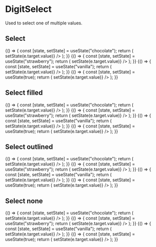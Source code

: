 
<Meta
    title="Elements|DigitSelect"
    component={DigitSelect}
/>

# DigitSelect

Used to select one of multiple values.

## Select

<Preview>
    <Story name="Normal">
        {() => {
            const [state, setState] = useState("chocolate");
            return (
                <DigitSelect
                    upperLabel="Upper label"
                    lowerLabel="Lower label"
                    valueToTextMap={{
                        chocolate: "Chocolate",
                        vanilla: "Vanilla",
                        strawberry: "Strawberry"
                    }}
                    value={state}
                    onChange={e => setState(e.target.value)}
                />
            );
        }}
    </Story>
    <Story name="Reversed">
        {() => {
            const [state, setState] = useState("strawberry");
            return (
                <DigitSelect
                    upperLabel="Reversed"
                    lowerLabel="Lower label"
                    reverse
                    valueToTextMap={{
                        chocolate: "Chocolate",
                        vanilla: "Vanilla",
                        strawberry: "Strawberry"
                    }}
                    value={state}
                    onChange={e => setState(e.target.value)}
                />
            );
        }}
    </Story>
    <Story name="Other standard value">
        {() => {
            const [state, setState] = useState("vanilla");
            return (
                <DigitSelect
                    upperLabel="Other standard value"
                    lowerLabel="Lower label"
                    valueToTextMap={{
                        chocolate: "Chocolate",
                        vanilla: "Vanilla",
                        strawberry: "Strawberry"
                    }}
                    value={state}
                    onChange={e => setState(e.target.value)}
                />
            );
        }}
    </Story>
    <Story name="Disabled">
        {() => {
            const [state, setState] = useState(true);
            return (
                <DigitSelect
                    upperLabel="Upper label"
                    lowerLabel="Lower label"
                    disabled
                    value={state}
                    onChange={e => setState(e.target.value)}
                />
            );
        }}
    </Story>
</Preview>

## Select filled

<Preview>
    <Story name="Normal filled">
        {() => {
            const [state, setState] = useState("chocolate");
            return (
                <DigitSelect
                    upperLabel="Upper label"
                    lowerLabel="Lower label"
                    filled
                    valueToTextMap={{
                        chocolate: "Chocolate",
                        vanilla: "Vanilla",
                        strawberry: "Strawberry"
                    }}
                    value={state}
                    onChange={e => setState(e.target.value)}
                />
            );
        }}
    </Story>
    <Story name="Reversed filled">
        {() => {
            const [state, setState] = useState("strawberry");
            return (
                <DigitSelect
                    upperLabel="Reversed"
                    lowerLabel="Lower label"
                    reverse
                    filled
                    valueToTextMap={{
                        chocolate: "Chocolate",
                        vanilla: "Vanilla",
                        strawberry: "Strawberry"
                    }}
                    value={state}
                    onChange={e => setState(e.target.value)}
                />
            );
        }}
    </Story>
    <Story name="Other standard value filled">
        {() => {
            const [state, setState] = useState("vanilla");
            return (
                <DigitSelect
                    upperLabel="Other standard value"
                    lowerLabel="Lower label"
                    filled
                    valueToTextMap={{
                        chocolate: "Chocolate",
                        vanilla: "Vanilla",
                        strawberry: "Strawberry"
                    }}
                    value={state}
                    onChange={e => setState(e.target.value)}
                />
            );
        }}
    </Story>
    <Story name="Disabled filled">
        {() => {
            const [state, setState] = useState(true);
            return (
                <DigitSelect
                    upperLabel="Upper label"
                    lowerLabel="Lower label"
                    filled
                    disabled
                    value={state}
                    onChange={e => setState(e.target.value)}
                />
            );
        }}
    </Story>
</Preview>

## Select outlined

<Preview>
    <Story name="Normal outlined">
        {() => {
            const [state, setState] = useState("chocolate");
            return (
                <DigitSelect
                    upperLabel="Upper label"
                    lowerLabel="Lower label"
                    outlined
                    valueToTextMap={{
                        chocolate: "Chocolate",
                        vanilla: "Vanilla",
                        strawberry: "Strawberry"
                    }}
                    value={state}
                    onChange={e => setState(e.target.value)}
                />
            );
        }}
    </Story>
    <Story name="Reversed outlined">
        {() => {
            const [state, setState] = useState("strawberry");
            return (
                <DigitSelect
                    upperLabel="Reversed"
                    lowerLabel="Lower label"
                    reverse
                    outlined
                    valueToTextMap={{
                        chocolate: "Chocolate",
                        vanilla: "Vanilla",
                        strawberry: "Strawberry"
                    }}
                    value={state}
                    onChange={e => setState(e.target.value)}
                />
            );
        }}
    </Story>
    <Story name="Other standard value outlined">
        {() => {
            const [state, setState] = useState("vanilla");
            return (
                <DigitSelect
                    upperLabel="Other standard value"
                    lowerLabel="Lower label"
                    outlined
                    valueToTextMap={{
                        chocolate: "Chocolate",
                        vanilla: "Vanilla",
                        strawberry: "Strawberry"
                    }}
                    value={state}
                    onChange={e => setState(e.target.value)}
                />
            );
        }}
    </Story>
    <Story name="Disabled outlined">
        {() => {
            const [state, setState] = useState(true);
            return (
                <DigitSelect
                    upperLabel="Upper label"
                    lowerLabel="Lower label"
                    outlined
                    disabled
                    value={state}
                    onChange={e => setState(e.target.value)}
                />
            );
        }}
    </Story>
</Preview>

## Select none

<Preview>
    <Story name="Normal none">
        {() => {
            const [state, setState] = useState("chocolate");
            return (
                <DigitSelect
                    upperLabel="Upper label"
                    lowerLabel="Lower label"
                    allowToChooseNone={true}
                    valueToTextMap={{
                        chocolate: "Chocolate",
                        vanilla: "Vanilla",
                        strawberry: "Strawberry"
                    }}
                    value={state}
                    onChange={e => setState(e.target.value)}
                />
            );
        }}
    </Story>
    <Story name="Reversed none">
        {() => {
            const [state, setState] = useState("strawberry");
            return (
                <DigitSelect
                    upperLabel="Reversed"
                    lowerLabel="Lower label"
                    reverse
                    allowToChooseNone={true}
                    valueToTextMap={{
                        chocolate: "Chocolate",
                        vanilla: "Vanilla",
                        strawberry: "Strawberry"
                    }}
                    value={state}
                    onChange={e => setState(e.target.value)}
                />
            );
        }}
    </Story>
    <Story name="Other standard value none">
        {() => {
            const [state, setState] = useState("vanilla");
            return (
                <DigitSelect
                    upperLabel="Other standard value"
                    lowerLabel="Lower label"
                    allowToChooseNone={true}
                    valueToTextMap={{
                        chocolate: "Chocolate",
                        vanilla: "Vanilla",
                        strawberry: "Strawberry"
                    }}
                    value={state}
                    onChange={e => setState(e.target.value)}
                />
            );
        }}
    </Story>
    <Story name="Disabled none">
        {() => {
            const [state, setState] = useState(true);
            return (
                <DigitSelect
                    upperLabel="Upper label"
                    lowerLabel="Lower label"
                    allowToChooseNone={true}
                    disabled
                    value={state}
                    onChange={e => setState(e.target.value)}
                />
            );
        }}
    </Story>
</Preview>

<Props of={DigitSelect} />
